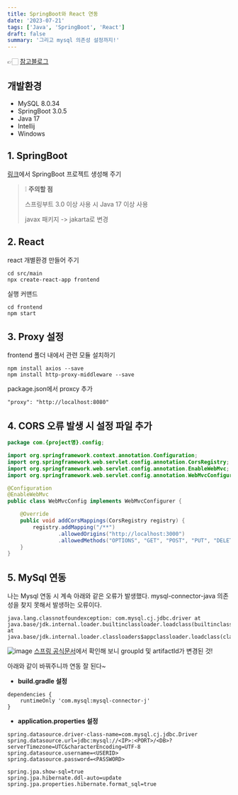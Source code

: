 ```yaml
---
title: SpringBoot와 React 연동
date: '2023-07-21'
tags: ['Java', 'SpringBoot', 'React']
draft: false
summary: '그리고 mysql 의존성 설정까지!'
---
```


👉🏻 [참고블로그](https://velog.io/@u-nij/Spring-Boot-React.js-%EA%B0%9C%EB%B0%9C%ED%99%98%EA%B2%BD-%EC%84%B8%ED%8C%85)

## 개발환경
- MySQL 8.0.34
- SpringBoot 3.0.5
- Java 17
- Intellij
- Windows

## 1. SpringBoot
[링크](https://start.spring.io/)에서 SpringBoot 프로젝트 생성해 주기

> ❕ **주의할 점**
>
> 스프링부트 3.0 이상 사용 시 Java 17 이상 사용
> 
> javax 패키지 -> jakarta로 변경

## 2. React
react 개별환경 만들어 주기

```
cd src/main
npx create-react-app frontend
```

실행 커맨드
```
cd frontend
npm start
```

## 3. Proxy 설정
frontend 폴더 내에서 관련 모듈 설치하기
```
npm install axios --save
npm install http-proxy-middleware --save
```

package.json에서 proxcy 추가
```
"proxy": "http://localhost:8080"
```

## 4. CORS 오류 발생 시 설정 파일 추가

```java
package com.{project명}.config;

import org.springframework.context.annotation.Configuration;
import org.springframework.web.servlet.config.annotation.CorsRegistry;
import org.springframework.web.servlet.config.annotation.EnableWebMvc;
import org.springframework.web.servlet.config.annotation.WebMvcConfigurer;

@Configuration
@EnableWebMvc
public class WebMvcConfig implements WebMvcConfigurer {

    @Override
    public void addCorsMappings(CorsRegistry registry) {
        registry.addMapping("/**")
                .allowedOrigins("http://localhost:3000")
                .allowedMethods("OPTIONS", "GET", "POST", "PUT", "DELETE");
    }
}

```

## 5. MySql 연동
나는 Mysql 연동 시 계속 아래와 같은 오류가 발생했다. mysql-connector-java 의존성을 찾지 못해서 발생하는 오류이다.
```
java.lang.classnotfoundexception: com.mysql.cj.jdbc.driver at java.base/jdk.internal.loader.builtinclassloader.loadclass(builtinclassloader.java:641) at java.base/jdk.internal.loader.classloaders$appclassloader.loadclass(classloaders.java:188)
```

![image](https://github.com/subtitle1/subtitle1/assets/87356533/bf7c5d92-a8e4-4f04-a085-78c7f9dbcea9)
[스프링 공식문서]( https://docs.spring.io/spring-boot/docs/3.0.5/reference/html/dependency-versions.html#appendix.dependency-versions.coordinates)에서 확인해 보니 groupId 및 artifactId가 변경된 것! 

아래와 같이 바꿔주니까 연동 잘 된다~

- **build.gradle 설정**
```
dependencies {
	runtimeOnly 'com.mysql:mysql-connector-j'
}
```

- **application.properties 설정**
```
spring.datasource.driver-class-name=com.mysql.cj.jdbc.Driver
spring.datasource.url=jdbc:mysql://<IP>:<PORT>/<DB>?serverTimezone=UTC&characterEncoding=UTF-8
spring.datasource.username=<USERID>
spring.datasource.password=<PASSWORD>

spring.jpa.show-sql=true
spring.jpa.hibernate.ddl-auto=update
spring.jpa.properties.hibernate.format_sql=true
```

